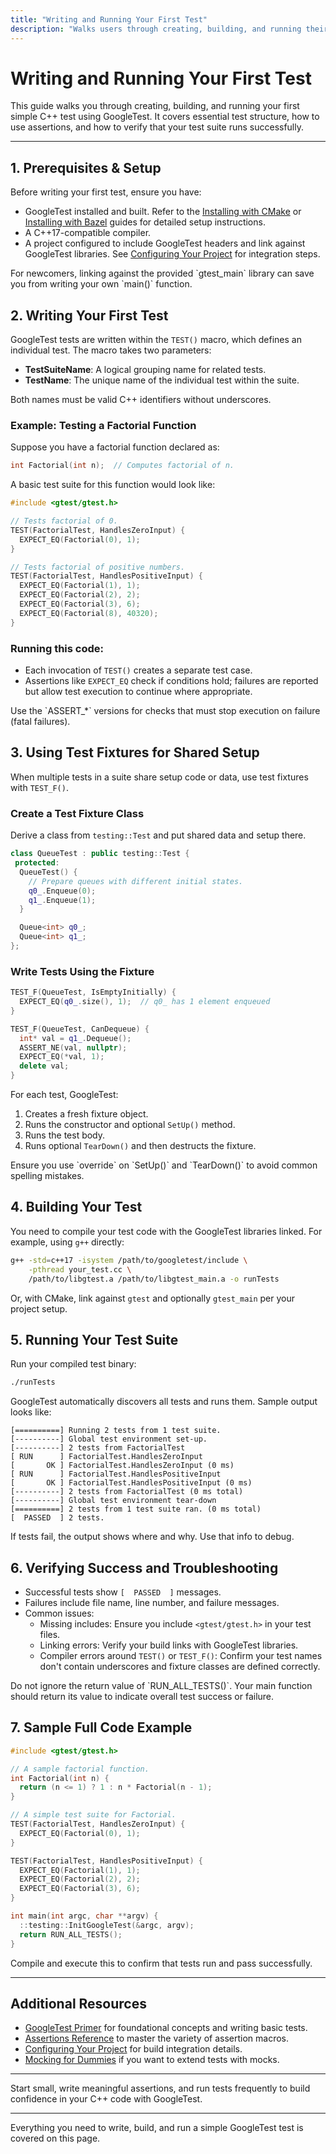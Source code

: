 ```yaml
---
title: "Writing and Running Your First Test"
description: "Walks users through creating, building, and running their first simple C++ test with GoogleTest. Covers essential test structure, use of assertions, and verifying that the test suite runs as expected."
---
```


# Writing and Running Your First Test

This guide walks you through creating, building, and running your first simple C++ test using GoogleTest. It covers essential test structure, how to use assertions, and how to verify that your test suite runs successfully.

---

## 1. Prerequisites & Setup

Before writing your first test, ensure you have:  

- GoogleTest installed and built. Refer to the [Installing with CMake](../requirements-installation/installation-cmake.md) or [Installing with Bazel](../requirements-installation/installation-bazel.md) guides for detailed setup instructions.
- A C++17-compatible compiler.
- A project configured to include GoogleTest headers and link against GoogleTest libraries. See [Configuring Your Project](../configuration-validation/project-integration.md) for integration steps.

<Tip>
For newcomers, linking against the provided `gtest_main` library can save you from writing your own `main()` function.
</Tip>

## 2. Writing Your First Test

GoogleTest tests are written within the `TEST()` macro, which defines an individual test. The macro takes two parameters:

- **TestSuiteName**: A logical grouping name for related tests.
- **TestName**: The unique name of the individual test within the suite.

Both names must be valid C++ identifiers without underscores.

### Example: Testing a Factorial Function

Suppose you have a factorial function declared as:

```cpp
int Factorial(int n);  // Computes factorial of n.
```

A basic test suite for this function would look like:

```cpp
#include <gtest/gtest.h>

// Tests factorial of 0.
TEST(FactorialTest, HandlesZeroInput) {
  EXPECT_EQ(Factorial(0), 1);
}

// Tests factorial of positive numbers.
TEST(FactorialTest, HandlesPositiveInput) {
  EXPECT_EQ(Factorial(1), 1);
  EXPECT_EQ(Factorial(2), 2);
  EXPECT_EQ(Factorial(3), 6);
  EXPECT_EQ(Factorial(8), 40320);
}
```

### Running this code:

- Each invocation of `TEST()` creates a separate test case.
- Assertions like `EXPECT_EQ` check if conditions hold; failures are reported but allow test execution to continue where appropriate.

<Tip>
Use the `ASSERT_*` versions for checks that must stop execution on failure (fatal failures).
</Tip>

## 3. Using Test Fixtures for Shared Setup

When multiple tests in a suite share setup code or data, use test fixtures with `TEST_F()`.

### Create a Test Fixture Class

Derive a class from `testing::Test` and put shared data and setup there.

```cpp
class QueueTest : public testing::Test {
 protected:
  QueueTest() {
    // Prepare queues with different initial states.
    q0_.Enqueue(0);
    q1_.Enqueue(1);
  }

  Queue<int> q0_;
  Queue<int> q1_;
};
```

### Write Tests Using the Fixture

```cpp
TEST_F(QueueTest, IsEmptyInitially) {
  EXPECT_EQ(q0_.size(), 1);  // q0_ has 1 element enqueued
}

TEST_F(QueueTest, CanDequeue) {
  int* val = q1_.Dequeue();
  ASSERT_NE(val, nullptr);
  EXPECT_EQ(*val, 1);
  delete val;
}
```

For each test, GoogleTest:

1. Creates a fresh fixture object.
2. Runs the constructor and optional `SetUp()` method.
3. Runs the test body.
4. Runs optional `TearDown()` and then destructs the fixture.

<Tip>
Ensure you use `override` on `SetUp()` and `TearDown()` to avoid common spelling mistakes.
</Tip>

## 4. Building Your Test

You need to compile your test code with the GoogleTest libraries linked. For example, using `g++` directly:

```bash
g++ -std=c++17 -isystem /path/to/googletest/include \
    -pthread your_test.cc \
    /path/to/libgtest.a /path/to/libgtest_main.a -o runTests
```

Or, with CMake, link against `gtest` and optionally `gtest_main` per your project setup.

## 5. Running Your Test Suite

Run your compiled test binary:

```bash
./runTests
```

GoogleTest automatically discovers all tests and runs them. Sample output looks like:

```
[==========] Running 2 tests from 1 test suite.
[----------] Global test environment set-up.
[----------] 2 tests from FactorialTest
[ RUN      ] FactorialTest.HandlesZeroInput
[       OK ] FactorialTest.HandlesZeroInput (0 ms)
[ RUN      ] FactorialTest.HandlesPositiveInput
[       OK ] FactorialTest.HandlesPositiveInput (0 ms)
[----------] 2 tests from FactorialTest (0 ms total)
[----------] Global test environment tear-down
[==========] 2 tests from 1 test suite ran. (0 ms total)
[  PASSED  ] 2 tests.
```

<Tip>
If tests fail, the output shows where and why. Use that info to debug.
</Tip>

## 6. Verifying Success and Troubleshooting

- Successful tests show `[  PASSED  ]` messages.
- Failures include file name, line number, and failure messages.
- Common issues:
  - Missing includes: Ensure you include `<gtest/gtest.h>` in your test files.
  - Linking errors: Verify your build links with GoogleTest libraries.
  - Compiler errors around `TEST()` or `TEST_F()`: Confirm your test names don't contain underscores and fixture classes are defined correctly.

<Warning>
Do not ignore the return value of `RUN_ALL_TESTS()`. Your main function should return its value to indicate overall test success or failure.
</Warning>

## 7. Sample Full Code Example

```cpp
#include <gtest/gtest.h>

// A sample factorial function.
int Factorial(int n) {
  return (n <= 1) ? 1 : n * Factorial(n - 1);
}

// A simple test suite for Factorial.
TEST(FactorialTest, HandlesZeroInput) {
  EXPECT_EQ(Factorial(0), 1);
}

TEST(FactorialTest, HandlesPositiveInput) {
  EXPECT_EQ(Factorial(1), 1);
  EXPECT_EQ(Factorial(2), 2);
  EXPECT_EQ(Factorial(3), 6);
}

int main(int argc, char **argv) {
  ::testing::InitGoogleTest(&argc, argv);
  return RUN_ALL_TESTS();
}
```

Compile and execute this to confirm that tests run and pass successfully.

---

## Additional Resources

- [GoogleTest Primer](../primer.md) for foundational concepts and writing basic tests.
- [Assertions Reference](../reference/assertions.md) to master the variety of assertion macros.
- [Configuring Your Project](../configuration-validation/project-integration.md) for build integration details.
- [Mocking for Dummies](../../googlemock/gmock_for_dummies.html) if you want to extend tests with mocks.

---

Start small, write meaningful assertions, and run tests frequently to build confidence in your C++ code with GoogleTest.


---

<Check>
Everything you need to write, build, and run a simple GoogleTest test is covered on this page.
</Check>

